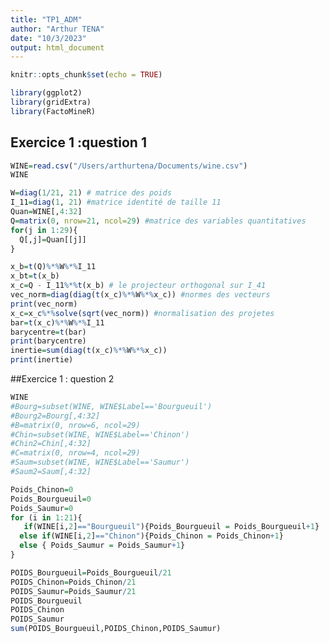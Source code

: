 ```yaml
---
title: "TP1_ADM"
author: "Arthur TENA"
date: "10/3/2023"
output: html_document
---
```


```r
knitr::opts_chunk$set(echo = TRUE)
```

```r
library(ggplot2)
library(gridExtra)
library(FactoMineR)
```

## Exercice 1 :question 1

```r
WINE=read.csv("/Users/arthurtena/Documents/wine.csv")
WINE
```

```r
W=diag(1/21, 21) # matrice des poids
I_11=diag(1, 21) #matrice identité de taille 11
Quan=WINE[,4:32]
Q=matrix(0, nrow=21, ncol=29) #matrice des variables quantitatives
for(j in 1:29){ 
  Q[,j]=Quan[[j]]
}

x_b=t(Q)%*%W%*%I_11
x_bt=t(x_b)
x_c=Q - I_11%*%t(x_b) # le projecteur orthogonal sur I_41
vec_norm=diag(diag(t(x_c)%*%W%*%x_c)) #normes des vecteurs
print(vec_norm)
x_c=x_c%*%solve(sqrt(vec_norm)) #normalisation des projetes
bar=t(x_c)%*%W%*%I_11 
barycentre=t(bar)
print(barycentre)
inertie=sum(diag(t(x_c)%*%W%*%x_c))
print(inertie)
```

##Exercice 1 : question 2

```r
WINE
#Bourg=subset(WINE, WINE$Label=='Bourgueuil')
#Bourg2=Bourg[,4:32]
#B=matrix(0, nrow=6, ncol=29)
#Chin=subset(WINE, WINE$Label=='Chinon')
#Chin2=Chin[,4:32]
#C=matrix(0, nrow=4, ncol=29)
#Saum=subset(WINE, WINE$Label=='Saumur')
#Saum2=Saum[,4:32]

Poids_Chinon=0
Poids_Bourgueuil=0
Poids_Saumur=0
for (i in 1:21){
   if(WINE[i,2]=="Bourgueuil"){Poids_Bourgueuil = Poids_Bourgueuil+1}
  else if(WINE[i,2]=="Chinon"){Poids_Chinon = Poids_Chinon+1}
  else { Poids_Saumur = Poids_Saumur+1}
}

POIDS_Bourgueuil=Poids_Bourgueuil/21
POIDS_Chinon=Poids_Chinon/21
POIDS_Saumur=Poids_Saumur/21
POIDS_Bourgueuil
POIDS_Chinon
POIDS_Saumur
sum(POIDS_Bourgueuil,POIDS_Chinon,POIDS_Saumur)
```
